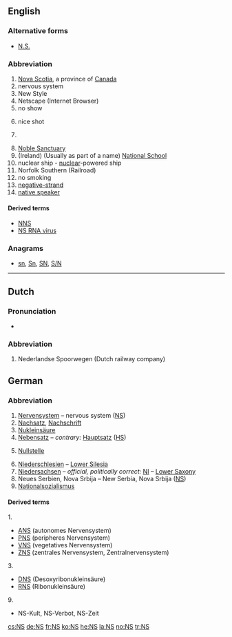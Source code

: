 {{also|Appendix:Variations of "ns"}}
==English==

===Alternative forms===
* [[N.S.]] {{qualifier|Nova Scotia|New Style}}

===Abbreviation===
{{rfc-header|Abbreviation}}
{{head|en|abbreviation}}

# [[Nova Scotia]], a province of [[Canada]]
# nervous system
# New Style
# Netscape (Internet Browser)
# no show
# {{context|video games|first-person shooters|lang=en}} nice shot
# {{context|slang|lang=en}} {{abbreviation of|NATO state|lang=en}}
# [[Noble Sanctuary]]
# (Ireland) (Usually as part of a name) [[w:National school|National School]]
# nuclear ship - [[nuclear]]-powered ship
# Norfolk Southern (Railroad)
# no smoking
# [[negative-strand]]
# [[native speaker]]

====Derived terms====
{{sense|negative-strand}}
* [[NNS]] {{gloss|[[nonsegmented]] [[negative]]-[[strand]]}}
* [[NS RNA virus]] {{gloss|[[negative-strand RNA virus]]}}

===Anagrams===
* [[sn#English|sn]], [[Sn#English|Sn]], [[SN#English|SN]], [[S/N#English|S/N]]

----

==Dutch==

===Pronunciation===
* {{audio|Nl-NS.ogg|audio|lang=nl}}

===Abbreviation===
{{rfc-header|Abbreviation}}
{{head|nl|abbreviation}}

# {{context|rail transport|lang=nl}} Nederlandse Spoorwegen (Dutch railway company)

==German==

===Abbreviation===
{{rfc-header|Abbreviation}}
{{head|de|abbreviation}}

# [[Nervensystem]] – nervous system ([[NS#English|NS]])
# [[Nachsatz]], [[Nachschrift]]
# [[Nukleinsäure]]
# [[Nebensatz]] – ''contrary:'' [[Hauptsatz]] ([[HS]])
# {{context|mathematics|lang=de}} [[Nullstelle]]
# [[Niederschlesien]] – [[Lower Silesia]]
# [[Niedersachsen]] – ''official, politically correct:'' [[NI]] – [[Lower Saxony]]
# Neues Serbien, Nova Srbija – New Serbia, Nova Srbija ([[NS#English|NS]])
# [[Nationalsozialismus]]

====Derived terms====
1.
* [[ANS]] (autonomes Nervensystem)
* [[PNS]] (peripheres Nervensystem)
* [[VNS]] (vegetatives Nervensystem)
* [[ZNS]] (zentrales Nervensystem, Zentralnervensystem)
3.
* [[DNS]] (Desoxyribonukleinsäure)
* [[RNS]] (Ribonukleinsäure)
9.
* NS-Kult, NS-Verbot, NS-Zeit<!-- less common: NS-Paranoia, NS-Schuldkult -->

[[cs:NS]]
[[de:NS]]
[[fr:NS]]
[[ko:NS]]
[[he:NS]]
[[la:NS]]
[[no:NS]]
[[tr:NS]]